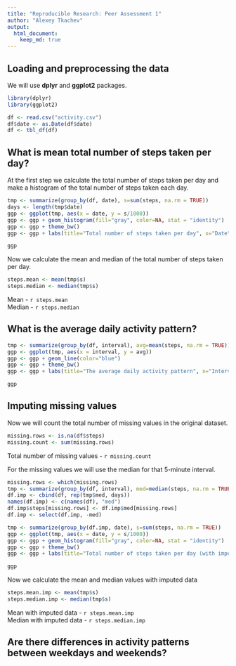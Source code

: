 ```yaml
---
title: "Reproducible Research: Peer Assessment 1"
author: "Alexey Tkachev"
output: 
  html_document:
    keep_md: true
---
```



## Loading and preprocessing the data
We will use **dplyr** and **ggplot2** packages.  
```r
library(dplyr)
library(ggplot2)
```

```r
df <- read.csv("activity.csv")
df$date <- as.Date(df$date)
df <- tbl_df(df)
```


## What is mean total number of steps taken per day?
At the first step we calculate the total number of steps taken per day and make a histogram of the total number of steps taken each day.
```r
tmp <- summarize(group_by(df, date), s=sum(steps, na.rm = TRUE))
days <- length(tmp$date)
ggp <- ggplot(tmp, aes(x = date, y = s/1000))
ggp <- ggp + geom_histogram(fill="gray", color=NA, stat = "identity")
ggp <- ggp + theme_bw()
ggp <- ggp + labs(title="Total number of steps taken per day", x="Date", y="Steps (thousands)")

```
 
```r
ggp
```

Now we calculate the mean and median of the total number of steps taken per day.
```r
steps.mean <- mean(tmp$s)
steps.median <- median(tmp$s)
```
Mean - `r steps.mean`  
Median - `r steps.median`  


## What is the average daily activity pattern?
```r
tmp <- summarize(group_by(df, interval), avg=mean(steps, na.rm = TRUE))
ggp <- ggplot(tmp, aes(x = interval, y = avg))
ggp <- ggp + geom_line(color="blue")
ggp <- ggp + theme_bw()
ggp <- ggp + labs(title="The average daily activity pattern", x="Intervals", y="Steps (average value)")
```

```r
ggp
```


## Imputing missing values
Now we will count the total number of missing values in the original dataset.
```r
missing.rows <- is.na(df$steps)
missing.count <- sum(missing.rows)
```
Total number of missing values - `r missing.count`  

For the missing values we will use the median for that 5-minute interval.  
```r
missing.rows <- which(missing.rows)
tmp <- summarize(group_by(df, interval), med=median(steps, na.rm = TRUE))
df.imp <- cbind(df, rep(tmp$med, days))
names(df.imp) <- c(names(df), "med")
df.imp$steps[missing.rows] <- df.imp$med[missing.rows]
df.imp <- select(df.imp, -med)

tmp <- summarize(group_by(df.imp, date), s=sum(steps, na.rm = TRUE))
ggp <- ggplot(tmp, aes(x = date, y = s/1000))
ggp <- ggp + geom_histogram(fill="gray", color=NA, stat = "identity")
ggp <- ggp + theme_bw()
ggp <- ggp + labs(title="Total number of steps taken per day (with imputed values)", x="Date", y="Steps (thousands)")
```

```r
ggp
```

Now we calculate the mean and median values with imputed data
```r
steps.mean.imp <- mean(tmp$s)
steps.median.imp <- median(tmp$s)
```
Mean with imputed data - `r steps.mean.imp`  
Median with imputed data - `r steps.median.imp` 

## Are there differences in activity patterns between weekdays and weekends?
